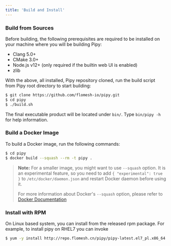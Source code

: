 ```yaml
---
title: 'Build and Install'
---
```


### Build from Sources

Before building, the following prerequisites are required to be installed on your machine where you will be building Pipy:

* Clang 5.0+
* CMake 3.0+
* Node.js v12+ (only required if the builtin web UI is enabled)
* zlib

With the above, all installed, Pipy repository cloned, run the build script from Pipy root directory to start building:

```sh
$ git clone https://github.com/flomesh-io/pipy.git
$ cd pipy
$ ./build.sh
```

The final executable product will be located under `bin/`. Type `bin/pipy -h` for help information.

### Build a Docker Image

To build a Docker image, run the following commands:

```sh
$ cd pipy
$ docker build --squash --rm -t pipy .
```

> **Note:** For a smaller image, you might want to use `--squash` option. It is an experimental feature, so
you need to add `{ "experimental": true }` to `/etc/docker/daemon.json` and restart Docker daemon
before using it.
>
> For more information about Docker's `--squash` option, please refer to
[Docker Documentation](https://docs.docker.com/engine/reference/commandline/image_build/)


### Install with RPM

On Linux based system, you can install from the released rpm package. For example, to install pipy on RHEL7 you can invoke

```sh
$ yum -y install http://repo.flomesh.cn/pipy/pipy-latest.el7_pl.x86_64.rpm
```